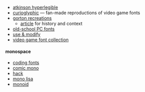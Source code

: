 
- [atkinson hyperlegible](https://www.brailleinstitute.org/freefont/)
- [curioglyphic](https://curiomatic.com/fonts) — fan-made reproductions of video game fonts
- [gorton recreations](https://aresluna.org/the-hardest-working-font-in-manhattan/recreations)
  - [article](https://aresluna.org/the-hardest-working-font-in-manhattan/) for history and context
- [old-school PC fonts](https://int10h.org/oldschool-pc-fonts/fontlist/)
- [use & modify](https://usemodify.com/)
- [video game font collection](http://www.thealmightyguru.com/Wiki/index.php?title=Video_game_font_collection)

#### monospace

- [coding fonts](https://coding-fonts.pages.dev/)
- [comic mono](https://dtinth.github.io/comic-mono-font/)
- [hack](https://sourcefoundry.org/hack/)
- [mono lisa](https://www.monolisa.dev/)
- [monoid](https://larsenwork.com/monoid/)
